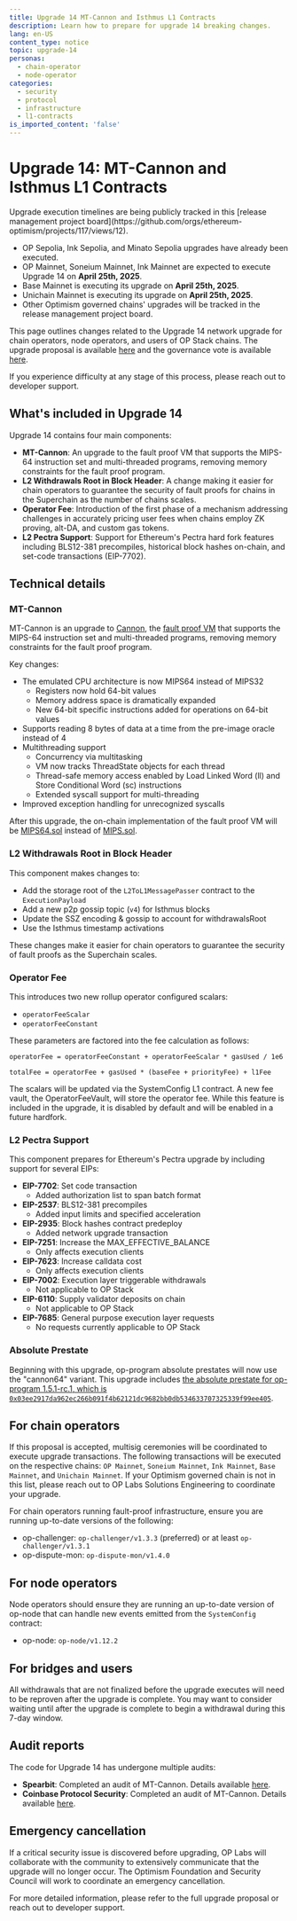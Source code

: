 ```yaml
---
title: Upgrade 14 MT-Cannon and Isthmus L1 Contracts
description: Learn how to prepare for upgrade 14 breaking changes.
lang: en-US
content_type: notice
topic: upgrade-14
personas:
  - chain-operator
  - node-operator
categories:
  - security
  - protocol
  - infrastructure
  - l1-contracts
is_imported_content: 'false'
---
```



# Upgrade 14: MT-Cannon and Isthmus L1 Contracts

<Callout type="info">
  Upgrade execution timelines are being publicly tracked in this [release management project board](https://github.com/orgs/ethereum-optimism/projects/117/views/12). 
  
  * OP Sepolia, Ink Sepolia, and Minato Sepolia upgrades have already been executed.
  * OP Mainnet, Soneium Mainnet, Ink Mainnet are expected to execute Upgrade 14 on **April 25th, 2025**.
  * Base Mainnet is executing its upgrade on **April 25th, 2025**.
  * Unichain Mainnet is executing its upgrade on **April 25th, 2025**.
  * Other Optimism governed chains' upgrades will be tracked in the release management project board.
</Callout>

This page outlines changes related to the Upgrade 14 network upgrade for chain operators, node operators, and users of OP Stack chains. The upgrade proposal is available [here](https://gov.optimism.io/t/upgrade-proposal-14-mt-cannon-and-isthmus-l1-contracts/10123) and the governance vote is available [here](https://vote.optimism.io/).

If you experience difficulty at any stage of this process, please reach out to developer support.

## What's included in Upgrade 14

Upgrade 14 contains four main components:

* **MT-Cannon**: An upgrade to the fault proof VM that supports the MIPS-64 instruction set and multi-threaded programs, removing memory constraints for the fault proof program.
* **L2 Withdrawals Root in Block Header**: A change making it easier for chain operators to guarantee the security of fault proofs for chains in the Superchain as the number of chains scales.
* **Operator Fee**: Introduction of the first phase of a mechanism addressing challenges in accurately pricing user fees when chains employ ZK proving, alt-DA, and custom gas tokens.
* **L2 Pectra Support**: Support for Ethereum's Pectra hard fork features including BLS12-381 precompiles, historical block hashes on-chain, and set-code transactions (EIP-7702).

## Technical details

### MT-Cannon

MT-Cannon is an upgrade to [Cannon](/stack/fault-proofs/cannon), the [fault proof VM](/stack/fault-proofs/fp-components#fault-proof-virtual-machine) that supports the MIPS-64 instruction set and multi-threaded programs, removing memory constraints for the fault proof program.

Key changes:

* The emulated CPU architecture is now MIPS64 instead of MIPS32
  * Registers now hold 64-bit values
  * Memory address space is dramatically expanded
  * New 64-bit specific instructions added for operations on 64-bit values
* Supports reading 8 bytes of data at a time from the pre-image oracle instead of 4
* Multithreading support
  * Concurrency via multitasking 
  * VM now tracks ThreadState objects for each thread
  * Thread-safe memory access enabled by Load Linked Word (ll) and Store Conditional Word (sc) instructions
  * Extended syscall support for multi-threading
* Improved exception handling for unrecognized syscalls

After this upgrade, the on-chain implementation of the fault proof VM will be [MIPS64.sol](https://github.com/ethereum-optimism/optimism/blob/develop/packages/contracts-bedrock/src/cannon/MIPS64.sol) instead of [MIPS.sol](https://github.com/ethereum-optimism/optimism/blob/develop/packages/contracts-bedrock/src/cannon/MIPS.sol).

### L2 Withdrawals Root in Block Header

This component makes changes to:

* Add the storage root of the `L2ToL1MessagePasser` contract to the `ExecutionPayload`
* Add a new p2p gossip topic (`v4`) for Isthmus blocks
* Update the SSZ encoding & gossip to account for withdrawalsRoot
* Use the Isthmus timestamp activations

These changes make it easier for chain operators to guarantee the security of fault proofs as the Superchain scales.

### Operator Fee

This introduces two new rollup operator configured scalars:

* `operatorFeeScalar`
* `operatorFeeConstant`

These parameters are factored into the fee calculation as follows:

```
operatorFee = operatorFeeConstant + operatorFeeScalar * gasUsed / 1e6

totalFee = operatorFee + gasUsed * (baseFee + priorityFee) + l1Fee
```

The scalars will be updated via the SystemConfig L1 contract. A new fee vault, the OperatorFeeVault, will store the operator fee. While this feature is included in the upgrade, it is disabled by default and will be enabled in a future hardfork.

### L2 Pectra Support

This component prepares for Ethereum's Pectra upgrade by including support for several EIPs:

* **EIP-7702**: Set code transaction
  * Added authorization list to span batch format
* **EIP-2537**: BLS12-381 precompiles
  * Added input limits and specified acceleration
* **EIP-2935**: Block hashes contract predeploy
  * Added network upgrade transaction
* **EIP-7251**: Increase the MAX_EFFECTIVE_BALANCE
  * Only affects execution clients
* **EIP-7623**: Increase calldata cost
  * Only affects execution clients
* **EIP-7002**: Execution layer triggerable withdrawals
  * Not applicable to OP Stack
* **EIP-6110**: Supply validator deposits on chain
  * Not applicable to OP Stack
* **EIP-7685**: General purpose execution layer requests
  * No requests currently applicable to OP Stack

### Absolute Prestate

Beginning with this upgrade, op-program absolute prestates will now use the "cannon64" variant. This upgrade includes [the absolute prestate for op-program 1.5.1-rc.1, which is `0x03ee2917da962ec266b091f4b62121dc9682bb0db534633707325339f99ee405`](https://github.com/ethereum-optimism/superchain-registry/blob/main/validation/standard/standard-prestates.toml).

## For chain operators

If this proposal is accepted, multisig ceremonies will be coordinated to execute upgrade transactions. The following transactions will be executed on the respective chains: `OP Mainnet`, `Soneium Mainnet`, `Ink Mainnet`, `Base Mainnet`, and `Unichain Mainnet`. If your Optimism governed chain is not in this list, please reach out to OP Labs Solutions Engineering to coordinate your upgrade.

For chain operators running fault-proof infrastructure, ensure you are running up-to-date versions of the following:

* op-challenger: `op-challenger/v1.3.3` (preferred) or at least `op-challenger/v1.3.1`
* op-dispute-mon: `op-dispute-mon/v1.4.0`

## For node operators

Node operators should ensure they are running an up-to-date version of op-node that can handle new events emitted from the `SystemConfig` contract:

* op-node: `op-node/v1.12.2`

## For bridges and users

<Callout type="warning">
  All withdrawals that are not finalized before the upgrade executes will need to be reproven after the upgrade is complete. You may want to consider waiting until after the upgrade is complete to begin a withdrawal during this 7-day window.
</Callout>

## Audit reports

The code for Upgrade 14 has undergone multiple audits:

* **Spearbit**: Completed an audit of MT-Cannon. Details available [here](#).
* **Coinbase Protocol Security**: Completed an audit of MT-Cannon. Details available [here](#).

## Emergency cancellation

If a critical security issue is discovered before upgrading, OP Labs will collaborate with the community to extensively communicate that the upgrade will no longer occur. The Optimism Foundation and Security Council will work to coordinate an emergency cancellation.

For more detailed information, please refer to the full upgrade proposal or reach out to developer support.